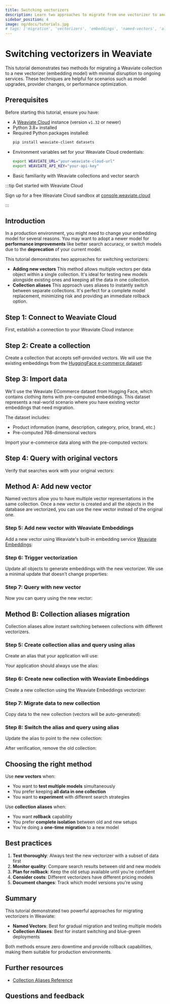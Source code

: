 ```yaml
---
title: Switching vectorizers
description: Learn two approaches to migrate from one vectorizer to another in Weaviate without service interruption
sidebar_position: 4
image: og/docs/tutorials.jpg
# tags: ['migration', 'vectorizers', 'embeddings', 'named-vectors', 'aliases']
---
```



# Switching vectorizers in Weaviate

This tutorial demonstrates two methods for migrating a Weaviate collection to a new vectorizer (embedding model) with minimal disruption to ongoing services. These techniques are helpful for scenarios such as model upgrades, provider changes, or performance optimization.

## Prerequisites

Before starting this tutorial, ensure you have:

- A [Weaviate Cloud](https://console.weaviate.cloud) instance (version `v1.32` or newer)
- Python 3.8+ installed
- Required Python packages installed:
  ```bash
  pip install weaviate-client datasets
  ```
- Environment variables set for your Weaviate Cloud credentials:
  ```bash
  export WEAVIATE_URL="your-weaviate-cloud-url"
  export WEAVIATE_API_KEY="your-api-key"
  ```
- Basic familiarity with Weaviate collections and vector search

:::tip Get started with Weaviate Cloud

Sign up for a free Weaviate Cloud sandbox at [console.weaviate.cloud](https://console.weaviate.cloud)

:::

## Introduction

In a production environment, you might need to change your embedding model for several reasons. You may want to adopt a newer model for **performance improvements** like better search accuracy, or switch models due to the **deprecation** of your current model.

This tutorial demonstrates two approaches for switching vectorizers:

- **Adding new vectors**
  This method allows multiple vectors per data object within a single collection. It's ideal for testing new models alongside existing ones and keeping all the data in one collection.
- **Collection aliases**
  This approach uses aliases to instantly switch between separate collections. It's perfect for a complete model replacement, minimizing risk and providing an immediate rollback option.

## Step 1: Connect to Weaviate Cloud

First, establish a connection to your Weaviate Cloud instance:

<FilteredTextBlock
  text={PyCode}
  startMarker="# START Method1Connect"
  endMarker="# END Method1Connect"
  language="py"
/>

## Step 2: Create a collection

Create a collection that accepts self-provided vectors. We will use the existing embeddings from the [HuggingFace e-commerce dataset](https://huggingface.co/datasets/weaviate/agents/viewer/query-agent-ecommerce):

<FilteredTextBlock
  text={PyCode}
  startMarker="# START Method1CreateCollection"
  endMarker="# END Method1CreateCollection"
  language="py"
/>

## Step 3: Import data

We'll use the Weaviate ECommerce dataset from Hugging Face, which contains clothing items with pre-computed embeddings. This dataset represents a real-world scenario where you have existing vector embeddings that need migration.

The dataset includes:

- Product information (name, description, category, price, brand, etc.)
- Pre-computed 768-dimensional vectors

<FilteredTextBlock
  text={PyCode}
  startMarker="# START ImportEcommerceData"
  endMarker="# END ImportEcommerceData"
  language="py"
/>

Import your e-commerce data along with the pre-computed vectors:

<FilteredTextBlock
  text={PyCode}
  startMarker="# START Method1ImportData"
  endMarker="# END Method1ImportData"
  language="py"
/>

## Step 4: Query with original vectors

Verify that searches work with your original vectors:

<FilteredTextBlock
  text={PyCode}
  startMarker="# START Method1QueryOriginal"
  endMarker="# END Method1QueryOriginal"
  language="py"
/>

## Method A: Add new vector

Named vectors allow you to have multiple vector representations in the same collection. Once a new vector is created and all the objects in the database are vectorized, you can use the new vector instead of the original one.

### Step 5: Add new vector with Weaviate Embeddings

Add a new vector using Weaviate's built-in embedding service [Weaviate Embeddings](/cloud/embeddings):

<FilteredTextBlock
  text={PyCode}
  startMarker="# START Method1AddNewVector"
  endMarker="# END Method1AddNewVector"
  language="py"
/>

### Step 6: Trigger vectorization

Update all objects to generate embeddings with the new vectorizer. We use a minimal update that doesn't change properties:

<FilteredTextBlock
  text={PyCode}
  startMarker="# START Method1TriggerVectorization"
  endMarker="# END Method1TriggerVectorization"
  language="py"
/>

### Step 7: Query with new vector

Now you can query using the new vector:

<FilteredTextBlock
  text={PyCode}
  startMarker="# START Method1QueryNewVector"
  endMarker="# END Method1QueryNewVector"
  language="py"
/>

## Method B: Collection aliases migration

Collection aliases allow instant switching between collections with different vectorizers.

### Step 5: Create collection alias and query using alias

Create an alias that your application will use:

<FilteredTextBlock
  text={PyCode}
  startMarker="# START Method2CreateAlias"
  endMarker="# END Method2CreateAlias"
  language="py"
/>

Your application should always use the alias:

<FilteredTextBlock
  text={PyCode}
  startMarker="# START Method2QueryAlias"
  endMarker="# END Method2QueryAlias"
  language="py"
/>

### Step 6: Create new collection with Weaviate Embeddings

Create a new collection using the Weaviate Embeddings vectorizer:

<FilteredTextBlock
  text={PyCode}
  startMarker="# START Method2CreateNew"
  endMarker="# END Method2CreateNew"
  language="py"
/>

### Step 7: Migrate data to new collection

Copy data to the new collection (vectors will be auto-generated):

<FilteredTextBlock
  text={PyCode}
  startMarker="# START Method2MigrateData"
  endMarker="# END Method2MigrateData"
  language="py"
/>

### Step 8: Switch the alias and query using alias

Update the alias to point to the new collection:

<FilteredTextBlock
  text={PyCode}
  startMarker="# START Method2SwitchAlias"
  endMarker="# END Method2SwitchAlias"
  language="py"
/>

After verification, remove the old collection:

<FilteredTextBlock
  text={PyCode}
  startMarker="# START Method2Cleanup"
  endMarker="# END Method2Cleanup"
  language="py"
/>

## Choosing the right method

Use **new vectors** when:

- You want to **test multiple models** simultaneously
- You prefer keeping **all data in one collection**
- You want to **experiment** with different search strategies

Use **collection aliases** when:

- You want **rollback** capability
- You prefer **complete isolation** between old and new setups
- You're doing a **one-time migration** to a new model

## Best practices

1. **Test thoroughly**: Always test the new vectorizer with a subset of data first
2. **Monitor quality**: Compare search results between old and new models
3. **Plan for rollback**: Keep the old setup available until you're confident
4. **Consider costs**: Different vectorizers have different pricing models
5. **Document changes**: Track which model versions you're using

## Summary

This tutorial demonstrated two powerful approaches for migrating vectorizers in Weaviate:

- **Named Vectors**: Best for gradual migration and testing multiple models
- **Collection Aliases**: Best for instant switching and blue-green deployments

Both methods ensure zero downtime and provide rollback capabilities, making them suitable for production environments.

## Further resources

- [Collection Aliases Reference](../manage-collections/collection-aliases.mdx)

## Questions and feedback


<DocsFeedback />
